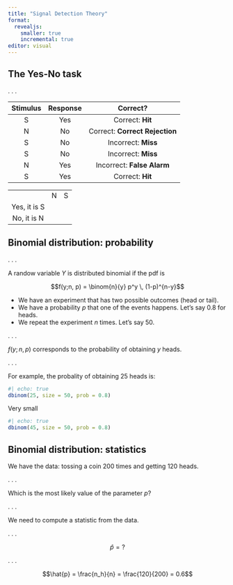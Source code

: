 ```yaml
---
title: "Signal Detection Theory"
format: 
  revealjs:
    smaller: true
    incremental: true
editor: visual
---
```


## The Yes-No task

. . .

| Stimulus | Response |            Correct?            |
|:--------:|:--------:|:------------------------------:|
|    S     |   Yes    |        Correct: **Hit**        |
|    N     |    No    | Correct: **Correct Rejection** |
|    S     |    No    |      Incorrect: **Miss**       |
|    S     |    No    |      Incorrect: **Miss**       |
|    N     |   Yes    |   Incorrect: **False Alarm**   |
|    S     |   Yes    |        Correct: **Hit**        |

|              |     |     |
|:------------:|:---:|:---:|
|              |  N  |  S  |
| Yes, it is S |     |     |
| No, it is N  |     |     |

## Binomial distribution: probability

. . .

A randow variable $Y$ is distributed binomial if the pdf is

$$f(y;n, p) = \binom{n}{y} p^y \, (1-p)^{n-y}$$

-   We have an experiment that has two possible outcomes (head or tail).
-   We have a probability $p$ that one of the events happens. Let's say 0.8 for heads.
-   We repeat the experiment $n$ times. Let's say 50.

. . .

$f(y;n, p)$ corresponds to the probability of obtaining $y$ heads.

. . .

For example, the probality of obtaining 25 heads is:

```r
#| echo: true
dbinom(25, size = 50, prob = 0.8)
```

Very small

```r
#| echo: true
dbinom(45, size = 50, prob = 0.8)
```

## Binomial distribution: statistics

We have the data: tossing a coin 200 times and getting 120 heads.

. . .

Which is the most likely value of the parameter $p$?

. . .

We need to compute a statistic from the data.

. . .

$$\hat{p} = ?$$

. . .

$$\hat{p} = \frac{n_h}{n} = \frac{120}{200} = 0.6$$

